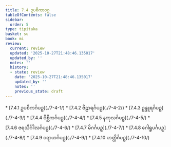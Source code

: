 ```yaml
---
title: 7.4 ဥပစိကာဝဂ္ဂ
tableOfContents: false
sidebar:
  order: 5
type: tipitaka
basket: su
book: mi
review:
  current: review
  updated: '2025-10-27T21:48:46.135017'
  updated_by: ''
  notes: ''
  history:
  - state: review
    date: '2025-10-27T21:48:46.135017'
    updated_by: ''
    notes: ''
    previous_state: draft
---
```



<ReviewStatus review={frontmatter.review} showDetails={true} />

<HypothesisAnnotation frontmatter={frontmatter} />

<DynamicBreadcrumb />



<TableOfContents book="mi" section="7.4">
* [7.4.1 ဥပစိကင်္ဂပဉှ](./7-4-1/)
* [7.4.2 ဗိဠာရင်္ဂပဉှ](./7-4-2/)
* [7.4.3 ဥန္ဒူရင်္ဂပဉှ](./7-4-3/)
* [7.4.4 ဝိစ္ဆိကင်္ဂပဉှ](./7-4-4/)
* [7.4.5 နကုလင်္ဂပဉှ](./7-4-5/)
* [7.4.6 ဇရသိင်္ဂါလင်္ဂပဉှ](./7-4-6/)
* [7.4.7 မိဂင်္ဂပဉှ](./7-4-7/)
* [7.4.8 ဂေါရူပင်္ဂပဉှ](./7-4-8/)
* [7.4.9 ဝရာဟင်္ဂပဉှ](./7-4-9/)
* [7.4.10 ဟတ္ထိင်္ဂပဉှ](./7-4-10/)
</TableOfContents>